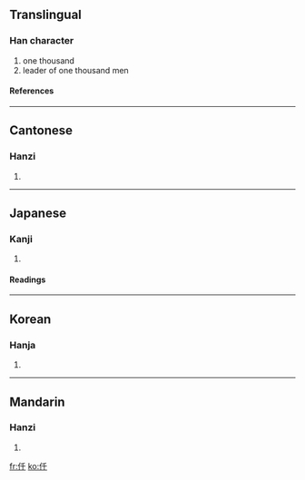 {{see|千}}

==Translingual==
===Han character===
{{Han char|rad=人|as=03|sn=5|four=2224<sub>0</sub>|canj=人竹十 (OHJ)}}
# one thousand
# leader of one thousand men
====References====
{{Han ref|kx=0093.050|dkj=00380|dj=0197.020|hdz=10114.040|uh=4EDF|ud=20191|bh=A561|bd=42337}}
----
==Cantonese==
===Hanzi===
{{yue-hanzi|jyut=|y=chin1}}
# {{defn|Cantonese}}
----
==Japanese==
===Kanji===
{{ja-kanji|grade=|rs=人03}}
# {{defn|Japanese}}
====Readings====
{{ja-readings|on=[[せん]] (sen)|kun=[[かしら]] (kashira)}}
----
==Korean==
===Hanja===
{{ko-hanja|hangeul=천|rv=cheon|mr=ch'ŏn}}
# {{defn|Korean}}
----
==Mandarin==
===Hanzi===
{{cmn-hanzi|pin=[[qiān]] (qian1)|wg=ch'ien<sup>1</sup>}}
# {{defn|Mandarin}}

[[fr:仟]]
[[ko:仟]]